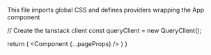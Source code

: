  
This file imports global CSS and defines providers wrapping the App component

  // Create the tanstack client
  const queryClient = new QueryClient();

  return (
    <QueryClientProvider client={queryClient}>
      <ThemeProvider attribute="class">
        <Component {...pageProps} />
      </ThemeProvider>
      <ReactQueryDevtools initialIsOpen={false} /> 
    </QueryClientProvider>
  )
}
